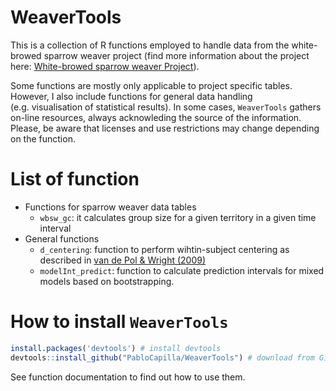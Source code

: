 # WeaverTools

This is a collection of R functions employed to handle data from the white-browed sparrow weaver project 
(find more information about the project here: 
[White-browed sparrow weaver Project](http://www.animalsocieties.org/The_Sparrow_Weaver_Project.html)).

Some functions are mostly only applicable to project specific tables. However, I also include functions for
general data handling (e.g. visualisation of statistical results). In some cases, `WeaverTools` gathers on-line
resources, always acknowleding the source of the information. Please, be aware that licenses and use restrictions
may change depending on the function.

# List of function

* Functions for sparrow weaver data tables
  + `wbsw_gc`: it calculates group size for a given territory in a given time interval

* General functions
  + `d_centering`: function to perform wihtin-subject centering as described in [van de Pol & Wright (2009)](http://10.1016/j.anbehav.2008.11.006)
  + `modelInt_predict`: function to calculate prediction intervals for mixed models based on bootstrapping.


# How to install `WeaverTools`
```r
install.packages('devtools') # install devtools
devtools::install_github("PabloCapilla/WeaverTools") # download from GitHub
```

See function documentation to find out how to use them.
